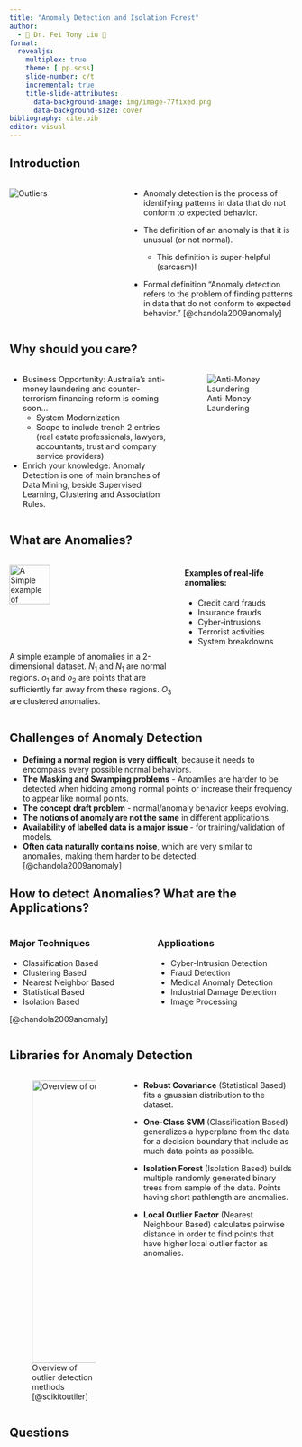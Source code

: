 ```yaml
---
title: "Anomaly Detection and Isolation Forest"
author: 
  - 🌲 Dr. Fei Tony Liu 🌲
format: 
  revealjs:
    multiplex: true
    theme: [ pp.scss]
    slide-number: c/t
    incremental: true
    title-slide-attributes:
      data-background-image: img/image-77fixed.png
      data-background-size: cover  
bibliography: cite.bib
editor: visual
---
```


## Introduction

::::: columns
::: {.column width="40%"}
![Outliers](img/happyoutlier.jpg) <!-- Happy outliers -->
:::

::: {.column width="60%"}
-   Anomaly detection is the process of identifying patterns in data that do not conform to expected behavior.

-   The definition of an anomaly is that it is unusual (or not normal).

    -   This definition is super-helpful (sarcasm)!

-   Formal definition "Anomaly detection refers to the problem of finding patterns in data that do not conform to expected behavior." [@chandola2009anomaly]
:::
:::::

## Why should you care?

::::: columns
::: {.column width="60%"}
-   Business Opportunity: Australia’s anti-money laundering and counter-terrorism financing reform is coming soon...
    -   System Modernization
    -   Scope to include trench 2 entries (real estate professionals, lawyers, accountants, trust and company service providers)
-   Enrich your knowledge: Anomaly Detection is one of main branches of Data Mining, beside Supervised Learning, Clustering and Association Rules.
:::

::: {.column width="40%"}
![Anti-Money Laundering](img/anti-money-laundering.png)
:::
:::::

## What are Anomalies?

::::: columns
::: {.column width="60%"}
<img src="img/2Danomalies.png" alt="A Simple example of anomalies in a 2-dimensional dataset." style="width:50%; height:auto;"/>

A simple example of anomalies in a 2-dimensional dataset. $N_1$ and $N_1$ are normal regions. $o_1$ and $o_2$ are points that are sufficiently far away from these regions. $O_3$ are clustered anomalies.
:::

::: {.column width="40%"}
#### Examples of real-life anomalies:

-   Credit card frauds
-   Insurance frauds
-   Cyber-intrusions
-   Terrorist activities
-   System breakdowns
:::
:::::

## Challenges of Anomaly Detection

-   **Defining a normal region is very difficult,** because it needs to encompass every possible normal behaviors.
-   **The Masking and Swamping problems** - Anoamlies are harder to be detected when hidding among normal points or increase their frequency to appear like normal points.
-   **The concept draft problem** - normal/anomaly behavior keeps evolving.
-   **The notions of anomaly are not the same** in different applications.
-   **Availability of labelled data is a major issue** - for training/validation of models.
-   **Often data naturally contains noise**, which are very similar to anomalies, making them harder to be detected. [@chandola2009anomaly]

## How to detect Anomalies? What are the Applications?

::::: columns
::: {.column width="50%"}
### Major Techniques

-   Classification Based
-   Clustering Based
-   Nearest Neighbor Based
-   Statistical Based
-   Isolation Based

[@chandola2009anomaly]
:::

::: {.column width="50%"}
### Applications

-   Cyber-Intrusion Detection
-   Fraud Detection
-   Medical Anomaly Detection
-   Industrial Damage Detection
-   Image Processing
:::
:::::

## Libraries for Anomaly Detection

::::: columns
::: {.column width="40%"}
![Overview of outlier detection methods [@scikitoutiler]](img/sphx_glr_plot_anomaly_comparison_001.png){width="500"}
:::

::: {.column width="60%"}
-   **Robust Covariance** (Statistical Based) fits a gaussian distribution to the dataset.

-   **One-Class SVM** (Classification Based) generalizes a hyperplane from the data for a decision boundary that include as much data points as possible.

-   **Isolation Forest** (Isolation Based) builds multiple randomly generated binary trees from sample of the data. Points having short pathlength are anomalies.

-   **Local Outlier Factor** (Nearest Neighbour Based) calculates pairwise distance in order to find points that have higher local outlier factor as anomalies.
:::
:::::

## Questions
